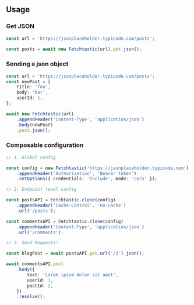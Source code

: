 ## Usage

### Get JSON

```typescript
const url = 'https://jsonplaceholder.typicode.com/posts';

const posts = await new Fetchtastic(url).get.json();
```

### Sending a json object

```typescript
const url = 'https://jsonplaceholder.typicode.com/posts';
const newPost = {
    title: 'foo',
    body: 'bar',
    userId: 1,
};

await new Fetchtastic(url)
    .appendHeader('Content-Type', 'application/json')
    .body(newPost)
    .post.json();
```

### Composable configuration

```typescript
// 1. Global config

const config = new Fetchtastic('https://jsonplaceholder.typicode.com')
    .appendHeader('Authorization', 'Bearer token')
    .setOptions({ credentials: 'include', mode: 'cors' });

// 2. Endpoint level config

const postsAPI = Fetchtastic.clone(config)
    .appendHeader('Cache-Control', 'no-cache')
    .url('/posts');

const commentsAPI = Fetchtastic.clone(config)
    .appendHeader('Content-Type', 'application/json')
    .url('/comments');

// 3. Send Requests!

const blogPost = await postsAPI.get.url('/2').json();

await commentsAPI.post
    .body({
        text: 'Lorem ipsum dolor sit amet',
        userId: 1,
        postId: 2,
    })
    .resolve();
```

